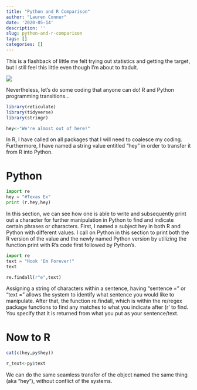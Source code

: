 ```yaml
---
title: "Python and R Comparison"
author: "Lauren Conner"
date: '2020-05-14'
description: ''
slug: python-and-r-comparison
tags: []
categories: []
---
```


This is a flashback of little me felt trying out statistics and getting the target, but I still feel this little even though I'm about to #adult.

![](/blog/Python and R Comparison!_files/alien.png)

Nevertheless, let's do some coding that anyone can do!  R and Python programming transitions...

```r
library(reticulate)
library(tidyverse)
library(stringr)

hey<-"We're almost out of here!"
```

In R, I have called on all packages that I will need to coalesce my coding.  Furthermore, I have named a string value entitled "hey" in order to transfer it from R into Python.

# Python

```python
import re
hey = "#Texas Ex"
print (r.hey,hey)
```

In this section, we can see how one is able to write and subsequently print out a character for further manipulation in Python to find and indicate certain phrases or characters.  First, I named a subject hey in both R and Python with different values.  I call on Python in this section to print both the R version of the value and the newly named Python version by utilizing the function print with R's code first followed by Python's.


```python
import re
text = "Hook 'Em Forever!"
text

re.findall(r"e",text)
```

Assigning a string of characters within a sentence, having "sentence =" or "text =" allows the system to identify what sentence you would like to manipulate.  After that, the function re.findall, which is within the re/regex package functions to find any matches to what you indicate after (r' to find. You specify that it is returned from what you put as your sentence/text.

# Now to R

```r
cat(c(hey,py$hey))

r_text<-py$text
```

We can do the same seamless transfer of the object named the same thing (aka "hey"), without conflict of the systems.


